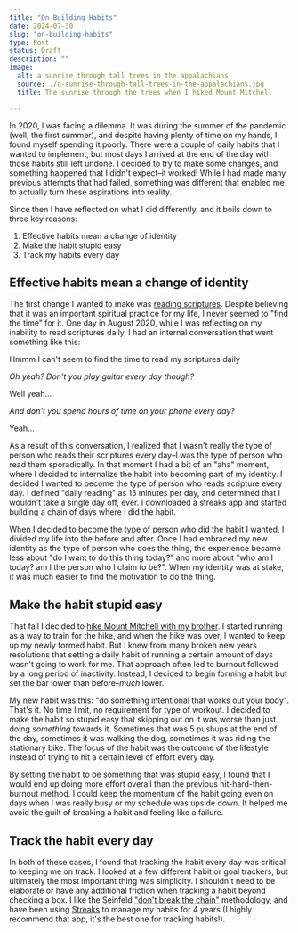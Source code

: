 ```yaml
---
title: "On Building Habits"
date: 2024-07-30
slug: "on-building-habits"
type: Post
status: Draft
description: ""
image:
  alt: a sunrise through tall trees in the appalachians
  source: ./a-sunrise-through-tall-trees-in-the-appalachians.jpg
  title: The sunrise through the trees when I hiked Mount Mitchell

---
```


In 2020, I was facing a dilemma. It was during the summer of the pandemic (well, the first summer), and despite having plenty of time on my hands, I found myself spending it poorly. There were a couple of daily habits that I wanted to implement, but most days I arrived at the end of the day with those habits still left undone. I decided to try to make some changes, and something happened that I didn't expect–it worked! While I had made many previous attempts that had failed, something was different that enabled me to actually turn these aspirations into reality.

Since then I have reflected on what I did differently, and it boils down to three key reasons:

1. Effective habits mean a change of identity
2. Make the habit stupid easy
3. Track my habits every day

## Effective habits mean a change of identity

The first change I wanted to make was [reading scriptures](https://thetrevorharmon.com/about/#faith). Despite believing that it was an important spiritual practice for my life, I never seemed to "find the time" for it. One day in August 2020, while I was reflecting on my inability to read scriptures daily, I had an internal conversation that went something like this:

<Citation>
Hmmm I can't seem to find the time to read my scriptures daily

_Oh yeah? Don't you play guitar every day though?_

Well yeah...

_And don't you spend hours of time on your phone every day?_

Yeah...
</Citation>

As a result of this conversation, I realized that I wasn't really the type of person who reads their scriptures every day–I was the type of person who read them sporadically. In that moment I had a bit of an "aha" moment, where I decided to internalize the habit into becoming part of my identity. I decided I wanted to become the type of person who reads scripture every day. I defined "daily reading" as 15 minutes per day, and determined that I wouldn't take a single day off, ever. I downloaded a streaks app and started building a chain of days where I did the habit.

When I decided to become the type of person who did the habit I wanted, I divided my life into the before and after. Once I had embraced my new identity as the type of person who does the thing, the experience became less about "do I want to do this thing today?" and more about "who am I today? am I the person who I claim to be?". When my identity was at stake, it was much easier to find the motivation to do the thing.

## Make the habit stupid easy

That fall I decided to [hike Mount Mitchell with my brother](https://thetrevorharmon.com/blog/what-ive-been-up-to-lately/). I started running as a way to train for the hike, and when the hike was over, I wanted to keep up my newly formed habit. But I knew from many broken new years resolutions that setting a daily habit of running a certain amount of days wasn't going to work for me. That approach often led to burnout followed by a long period of inactivity. Instead, I decided to begin forming a habit but set the bar lower than before–_much_ lower.

My new habit was this: "do something intentional that works out your body". That's it. No time limit, no requirement for type of workout. I decided to make the habit so stupid easy that skipping out on it was worse than just doing _something_ towards it. Sometimes that was 5 pushups at the end of the day, sometimes it was walking the dog, sometimes it was riding the stationary bike. The focus of the habit was the outcome of the lifestyle instead of trying to hit a certain level of effort every day.

By setting the habit to be something that was stupid easy, I found that I would end up doing more effort overall than the previous hit-hard-then-burnout method. I could keep the momentum of the habit going even on days when I was really busy or my schedule was upside down. It helped me avoid the guilt of breaking a habit and feeling like a failure.

## Track the habit every day

In both of these cases, I found that tracking the habit every day was critical to keeping me on track. I looked at a few different habit or goal trackers, but ultimately the most important thing was simplicity. I shouldn't need to be elaborate or have any additional friction when tracking a habit beyond checking a box. I like the Seinfeld ["don't break the chain"](https://todoist.com/inspiration/dont-break-the-chain) methodology, and have been using [Streaks](https://streaksapp.com) to manage my habits for 4 years (I highly recommend that app, it's the best one for tracking habits!).
